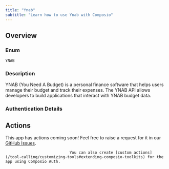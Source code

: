 ```yaml
---
title: "Ynab"
subtitle: "Learn how to use Ynab with Composio"
---
```



## Overview

### Enum
`YNAB`

### Description
YNAB (You Need A Budget) is a personal finance software that helps
    users manage their budget and track their expenses. The YNAB API
    allows developers to build applications that interact with YNAB budget
    data.

### Authentication Details

<Accordion title="OAUTH2">
<ParamField path="client_id" type="string" required={true}>
</ParamField>

<ParamField path="client_secret" type="string" required={true}>
</ParamField>

<ParamField path="oauth_redirect_uri" type="string" default="https://backend.composio.dev/api/v1/auth-apps/add">
</ParamField>

<ParamField path="scopes" type="string" default="read-only">
</ParamField>

<ParamField path="base_url" type="string" default="https://api.ynab.com/v1">
</ParamField>

</Accordion>


## Actions

This app has actions coming soon! Feel free to raise a request for it in our [GitHub Issues](https://github.com/ComposioHQ/composio/issues).
                                
                                You can also create [custom actions](/tool-calling/customizing-tools#extending-composio-toolkits) for the app using Composio Auth.